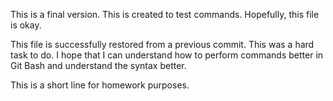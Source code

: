 This is a final version.
This is created to test commands.
Hopefully, this file is okay.

This file is successfully restored from a previous commit. This was a hard task to do. I hope that I can understand how to perform commands better in Git Bash and understand the syntax better.

This is a short line for homework purposes.
